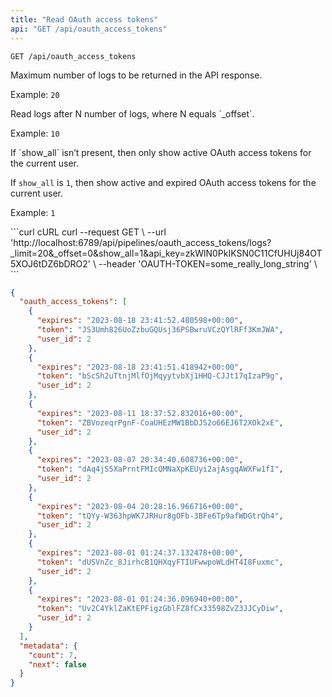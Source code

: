 ```yaml
---
title: "Read OAuth access tokens"
api: "GET /api/oauth_access_tokens"
---
```

```GET /api/oauth_access_tokens```

<ParamField query="_limit" type="integer">
  Maximum number of logs to be returned in the API response.

  Example: `20`
</ParamField>

<ParamField query="_offset" type="integer">
  Read logs after N number of logs, where N equals `_offset`.

  Example: `10`
</ParamField>

<ParamField query="show_all" type="integer">
  If `show_all` isn’t present, then only show active OAuth access tokens for the current user.

  If `show_all` is `1`, then show active and expired OAuth access tokens for the current user.

  Example: `1`
</ParamField>

<CodeGroup>
```curl cURL
curl --request GET \
  --url 'http://localhost:6789/api/pipelines/oauth_access_tokens/logs?_limit=20&_offset=0&show_all=1&api_key=zkWlN0PkIKSN0C11CfUHUj84OT5XOJ6tDZ6bDRO2' \
  --header 'OAUTH-TOKEN=some_really_long_string' \
```
</CodeGroup>

```json
{
  "oauth_access_tokens": [
    {
      "expires": "2023-08-18 23:41:52.480598+00:00",
      "token": "JS3Umh826UoZzbuGQUsj36PSBwruVCzQYlRFf3KmJWA",
      "user_id": 2
    },
    {
      "expires": "2023-08-18 23:41:51.418942+00:00",
      "token": "bScSh2uTtnjMlfOjMqyytvbXj1HHQ-CJJt17qIzaP9g",
      "user_id": 2
    },
    {
      "expires": "2023-08-11 18:37:52.832016+00:00",
      "token": "ZBVozeqrPgnF-CoaUHEzMW1BbDJS2o66EJ6T2XOk2xE",
      "user_id": 2
    },
    {
      "expires": "2023-08-07 20:34:40.608736+00:00",
      "token": "dAq4jS5XaPrntFMIcQMNaXpKEUyi2ajAsgqAWXFw1fI",
      "user_id": 2
    },
    {
      "expires": "2023-08-04 20:28:16.966716+00:00",
      "token": "tQYy-W363hpWK7JRHur8gOFb-3BFe6Tp9afWDGtrQh4",
      "user_id": 2
    },
    {
      "expires": "2023-08-01 01:24:37.132478+00:00",
      "token": "dUSVnZc_8JirhcB1QHXqyFTIUFwwpoWLdHT4I8Fuxmc",
      "user_id": 2
    },
    {
      "expires": "2023-08-01 01:24:36.096940+00:00",
      "token": "Uv2C4YklZaKtEPFigzGblFZ8fCx33598ZvZ3JJCyDiw",
      "user_id": 2
    }
  ],
  "metadata": {
    "count": 7,
    "next": false
  }
}
```
